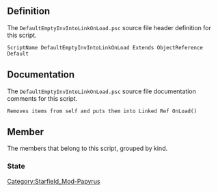 {{Script_Object_Summary
| title = DefaultEmptyInvIntoLinkOnLoad
| name = [[SFM:Script-DefaultEmptyInvIntoLinkOnLoad|DefaultEmptyInvIntoLinkOnLoad]]
| extends = [[SFM:Script-ObjectReference|ObjectReference]] → [[SFM:Script-Form|Form]] → [[SFM:Script-ScriptObject|ScriptObject]]
| flags = Default
}}


== Definition ==
The <code>DefaultEmptyInvIntoLinkOnLoad.psc</code> source file header definition for this script.

<source lang="papyrus">
ScriptName DefaultEmptyInvIntoLinkOnLoad Extends ObjectReference Default
</source>


== Documentation ==
The <code>DefaultEmptyInvIntoLinkOnLoad.psc</code> source file documentation comments for this script.

<source>
Removes items from self and puts them into Linked Ref OnLoad()
</source>


== Member ==
The members that belong to this script, grouped by kind.

=== State ===
{{Script_Object_Member_Summary
| title = WaitForLoad
| script = [[SFM:Script-DefaultEmptyInvIntoLinkOnLoad|DefaultEmptyInvIntoLinkOnLoad]]
| name = [[SFM:Script-DefaultEmptyInvIntoLinkOnLoad/WaitForLoad|WaitForLoad]]
| kind = State
}}

{{Script_Object_Member_Summary
| title = Done
| script = [[SFM:Script-DefaultEmptyInvIntoLinkOnLoad|DefaultEmptyInvIntoLinkOnLoad]]
| name = [[SFM:Script-DefaultEmptyInvIntoLinkOnLoad/Done|Done]]
| kind = State
}}


[[Category:Starfield_Mod-Papyrus]]
